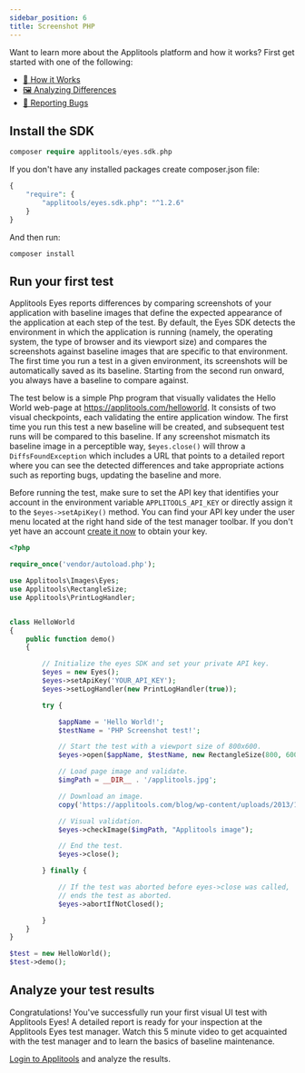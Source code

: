 ```yaml
---
sidebar_position: 6
title: Screenshot PHP
---
```




Want to learn more about the Applitools platform and how it works? First get started with one of the following:

* [🤖 How it Works](/overview/how-it-works.html)
* [🖼 Analyzing Differences](/overview/analyzing-differences.html)
* [🐞 Reporting Bugs](/getting-started/reporting-bugs-from-applitools.html)


## Install the SDK

```php
composer require applitools/eyes.sdk.php
```

If you don't have any installed packages create composer.json file:

```php
{
    "require": {
        "applitools/eyes.sdk.php": "^1.2.6"
    }
}
```

And then run:
```
composer install
```

## Run your first test
Applitools Eyes reports differences by comparing screenshots of your application with baseline images that define the expected appearance of the application at each step of the test. By default, the Eyes SDK detects the environment in which the application is running (namely, the operating system, the type of browser and its viewport size) and compares the screenshots against baseline images that are specific to that environment. The first time you run a test in a given environment, its screenshots will be automatically saved as its baseline. Starting from the second run onward, you always have a baseline to compare against.

The test below is a simple Php program that visually validates the Hello World web-page at https://applitools.com/helloworld. It consists of two visual checkpoints, each validating the entire application window. The first time you run this test a new baseline will be created, and subsequent test runs will be compared to this baseline. If any screenshot mismatch its baseline image in a perceptible way, `$eyes.close()` will throw a `DiffsFoundException` which includes a URL that points to a detailed report where you can see the detected differences and take appropriate actions such as reporting bugs, updating the baseline and more.

Before running the test, make sure to set the API key that identifies your account in the environment variable `APPLITOOLS_API_KEY` or directly assign it to the `$eyes->setApiKey()` method. You can find your API key under the user menu located at the right hand side of the test manager toolbar. If you don't yet have an account [create it now](https://applitools.com/sign-up) to obtain your key.

``` php
<?php

require_once('vendor/autoload.php');

use Applitools\Images\Eyes;
use Applitools\RectangleSize;
use Applitools\PrintLogHandler;


class HelloWorld
{
    public function demo()
    {

        // Initialize the eyes SDK and set your private API key.
        $eyes = new Eyes();
        $eyes->setApiKey('YOUR_API_KEY');
        $eyes->setLogHandler(new PrintLogHandler(true));

        try {

            $appName = 'Hello World!';
            $testName = 'PHP Screenshot test!';

            // Start the test with a viewport size of 800x600.
            $eyes->open($appName, $testName, new RectangleSize(800, 600));

            // Load page image and validate.
            $imgPath = __DIR__ . '/applitools.jpg';

            // Download an image.
            copy('https://applitools.com/blog/wp-content/uploads/2013/11/app-is-live-nov-2013.png', $imgPath);

            // Visual validation.
            $eyes->checkImage($imgPath, "Applitools image");

            // End the test.
            $eyes->close();

        } finally {

            // If the test was aborted before eyes->close was called,
            // ends the test as aborted.
            $eyes->abortIfNotClosed();

        }
    }
}

$test = new HelloWorld();
$test->demo();

```


## Analyze your test results
Congratulations! You've successfully run your first visual UI test with Applitools Eyes! A detailed report is ready for your inspection at the Applitools Eyes test manager. Watch this 5 minute video to get acquainted with the test manager and to learn the basics of baseline maintenance.

[Login to Applitools](https://applitools.com/users/login) and analyze the results.